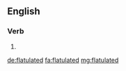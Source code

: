 ==English==

===Verb===
{{head|en|verb form}}

# {{en-past of|flatulate}}

[[de:flatulated]]
[[fa:flatulated]]
[[mg:flatulated]]